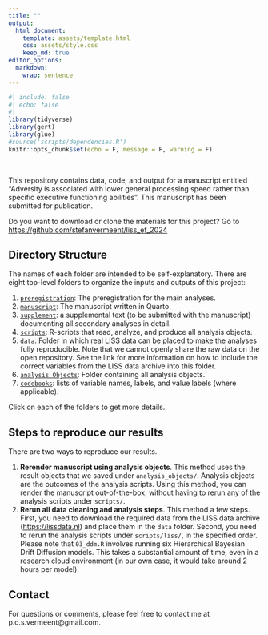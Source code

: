 ```yaml
---
title: ""
output: 
  html_document:
    template: assets/template.html
    css: assets/style.css
    keep_md: true
editor_options: 
  markdown: 
    wrap: sentence
---
```


```r
#| include: false
#| echo: false
#| 
library(tidyverse)
library(gert)
library(glue)
#source('scripts/dependencies.R')
knitr::opts_chunk$set(echo = F, message = F, warning = F)

```
<br>

This repository contains data, code, and output for a manuscript entitled "Adversity is associated with lower general processing speed rather than specific executive functioning abilities". This manuscript has been submitted for publication.

Do you want to download or clone the materials for this project? Go to [https://github.com/stefanvermeent/liss_ef_2024](https://github.com/stefanvermeent/liss_ef_2024)

## Directory Structure {#structure}

The names of each folder are intended to be self-explanatory.
There are eight top-level folders to organize the inputs and outputs of this project:

1.  [`preregistration`](https://stefanvermeent.github.io/liss_ef_2024/preregistration/README.html): The preregistration for the main analyses.
2.  [`manuscript`](https://stefanvermeent.github.io/liss_ef_2024/manuscript/README.html): The manuscript written in Quarto.
3.  [`supplement`](https://stefanvermeent.github.io/liss_ef_2024/supplement/README.html): a supplemental text (to be submitted with the manuscript) documenting all secondary analyses in detail.
4.  [`scripts`](https://stefanvermeent.github.io/liss_ef_2024/scripts/README.html): R-scripts that read, analyze, and produce all analysis objects.
5.  [`data`](https://stefanvermeent.github.io/liss_ef_2024/data/README.html): Folder in which real LISS data can be placed to make the analyses fully reproducible. Note that we cannot openly share the raw data on the open repository. See the link for more information on how to include the correct variables from the LISS data archive into this folder. 
6.  [`analysis Objects`](https://stefanvermeent.github.io/liss_ef_2024/analysis_objects/README.html): Folder containing all analysis objects.
7.  [`codebooks`](https://stefanvermeent.github.io/liss_ef_2024/codebooks/README.html): lists of variable names, labels, and value labels (where applicable).

Click on each of the folders to get more details.

## Steps to reproduce our results

There are two ways to reproduce our results. 

1.  **Rerender manuscript using analysis objects**. This method uses the result objects that we saved under `analysis_objects/`. Analysis objects are the outcomes of the analysis scripts. Using this method, you can render the manuscript out-of-the-box, without having to rerun any of the analysis scripts under `scripts/`. 
2.  **Rerun all data cleaning and analysis steps**. This method a few steps. First, you need to download the required data from the LISS data archive (<https://lissdata.nl>) and place them in the `data` folder. Second, you need to rerun the analysis scripts under `scripts/liss/`, in the specified order. Please note that `03_ddm.R` involves running six Hierarchical Bayesian Drift Diffusion models. This takes a substantial amount of time, even in a research cloud environment (in our own case, it would take around 2 hours per model).

## Contact

For questions or comments, please feel free to contact me at p.c.s.vermeent@gmail.com.
